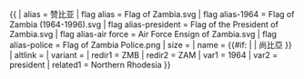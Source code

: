 {{ {{{1<noinclude>|country showdata</noinclude>}}}
| alias = 赞比亚
| flag alias = Flag of Zambia.svg
| flag alias-1964 = Flag of Zambia (1964-1996).svg
| flag alias-president = Flag of the President of Zambia.svg
| flag alias-air force = Air Force Ensign of Zambia.svg
| flag alias-police = Flag of Zambia Police.png
| size = {{{size|}}}
| name = {{#if: {{{name|}}} | {{{name|}}} | 尚比亞 }}
| altlink = {{{altlink|}}}
| variant = {{{variant|}}}
<noinclude>
| redir1 = ZMB
| redir2 = ZAM
| var1 = 1964
| var2 = president
| related1 = Northern Rhodesia
</noinclude>
}}